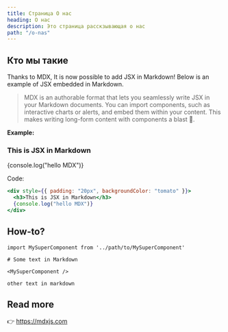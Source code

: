 ```yaml
---
title: Страница О нас
heading: О нас
description: Это страница расскзывающая о нас
path: "/o-nas"
---
```


## Кто мы такие

Thanks to MDX, It is now possible to add JSX in Markdown! Below is an example of JSX embedded in Markdown. <br />

> MDX is an authorable format that lets you seamlessly write JSX in your Markdown documents. You can import components, such as interactive charts or alerts, and embed them within your content. This makes writing long-form content with components a blast 🚀.

**Example:**

<div style={{ padding: "20px", backgroundColor: "tomato" }}>
  <h3>This is JSX in Markdown</h3>
  {console.log("hello MDX")}
</div>

Code:

```jsx
<div style={{ padding: "20px", backgroundColor: "tomato" }}>
  <h3>This is JSX in Markdown</h3>
  {console.log("hello MDX")}
</div>
```

## How-to?

```jsx{5}
import MySuperComponent from '../path/to/MySuperComponent'

# Some text in Markdown

<MySuperComponent />

other text in markdown
```

## Read more

👉 https://mdxjs.com
